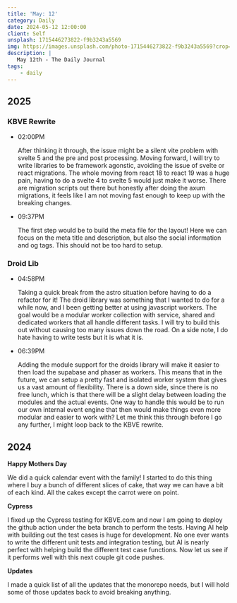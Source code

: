 ```yaml
---
title: 'May: 12'
category: Daily
date: 2024-05-12 12:00:00
client: Self
unsplash: 1715446273822-f9b3243a5569
img: https://images.unsplash.com/photo-1715446273822-f9b3243a5569?crop=entropy&cs=srgb&fm=jpg&ixid=MnwzNjM5Nzd8MHwxfHJhbmRvbXx8fHx8fHx8fDE2ODE3NDg2ODY&ixlib=rb-4.0.3&q=85
description: |
   May 12th - The Daily Journal
tags:
    - daily
---
```


## 2025

### KBVE Rewrite

-   02:00PM

    After thinking it through, the issue might be a silent vite problem with svelte 5 and the pre and post processing.
    Moving forward, I will try to write libraries to be framework agonstic, avoiding the issue of svelte or react migrations.
    The whole moving from react 18 to react 19 was a huge pain, having to do a svelte 4 to svelte 5 would just make it worse.
    There are migration scripts out there but honestly after doing the axum migrations, it feels like I am not moving fast enough to keep up with the breaking changes.

-   09:37PM

    The first step would be to build the meta file for the layout!
    Here we can focus on the meta title and description, but also the social information and og tags.
    This should not be too hard to setup.

### Droid Lib

-   04:58PM

    Taking a quick break from the astro situation before having to do a refactor for it!
    The droid library was something that I wanted to do for a while now, and I been getting better at using javascript workers.
    The goal would be a modular worker collection with service, shared and dedicated workers that all handle different tasks.
    I will try to build this out without causing too many issues down the road.
    On a side note, I do hate having to write tests but it is what it is.

-   06:39PM

    Adding the module support for the droids library will make it easier to then load the supabase and phaser as workers.
    This means that in the future, we can setup a pretty fast and isolated worker system that gives us a vast amount of flexibility.
    There is a down side, since there is no free lunch, which is that there will be a slight delay between loading the modules and the actual events.
    One way to handle this would be to run our own internal event engine that then would make things even more modular and easier to work with?
    Let me think this through before I go any further, I might loop back to the KBVE rewrite.

## 2024

**Happy Mothers Day**

We did a quick calendar event with the family!
I started to do this thing where I buy a bunch of different slices of cake, that way we can have a bit of each kind.
All the cakes except the carrot were on point.


**Cypress**

I fixed up the Cypress testing for KBVE.com and now I am going to deploy the github action under the beta branch to perform the tests.
Having AI help with building out the test cases is huge for development.
No one ever wants to write the different unit tests and integration testing, but AI is nearly perfect with helping build the different test case functions.
Now let us see if it performs well with this next couple git code pushes.

**Updates**

I made a quick list of all the updates that the monorepo needs, but I will hold some of those updates back to avoid breaking anything.
